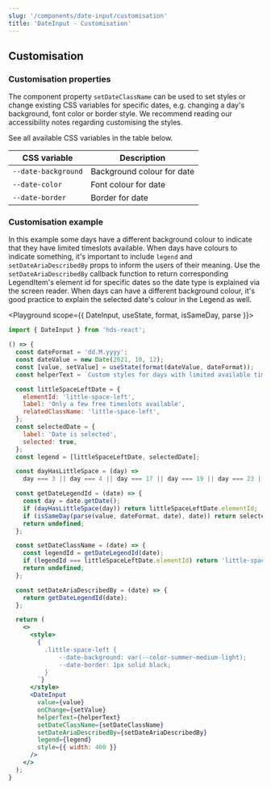 ```yaml
---
slug: '/components/date-input/customisation'
title: 'DateInput - Customisation'
---
```




## Customisation

### Customisation properties

The component property `setDateClassName` can be used to set styles or change existing CSS variables for specific dates, e.g. changing a day's background, font color or border style. We recommend reading our <InternalLink href="/components/date-input/accessibility">accessibility notes</InternalLink> regarding customising the styles.

See all available CSS variables in the table below.

| CSS variable               | Description                         |
| ---------------------------- | ----------------------------------- |
| `--date-background`          | Background colour for date          |
| `--date-color`               | Font colour for date                |
| `--date-border`              | Border for date                     |

### Customisation example

In this example some days have a different background colour to indicate that they have limited timeslots available. When days have colours to indicate something, it's important to include `legend` and `setDateAriaDescribedBy` props to inform the users of their meaning. Use the `setDateAriaDescribedBy` callback function to return corresponding LegendItem's element id for specific dates so the date type is explained via the screen reader. When days can have a different background colour, it's good practice to explain the selected date's colour in the Legend as well.

<Playground scope={{ DateInput, useState, format, isSameDay, parse }}>

```jsx
import { DateInput } from 'hds-react';

() => {
  const dateFormat = 'dd.M.yyyy';
  const dateValue = new Date(2021, 10, 12);
  const [value, setValue] = useState(format(dateValue, dateFormat));
  const helperText = `Custom styles for days with limited available timeslots in the date picker calendar. Use format D.M.YYYY.`;

  const littleSpaceLeftDate = {
    elementId: 'little-space-left',
    label: 'Only a few free timeslots available',
    relatedClassName: 'little-space-left',
  };
  const selectedDate = {
    label: 'Date is selected',
    selected: true,
  };
  const legend = [littleSpaceLeftDate, selectedDate];

  const dayHasLittleSpace = (day) =>
    day === 3 || day === 4 || day === 17 || day === 19 || day === 23 || day === 24;

  const getDateLegendId = (date) => {
    const day = date.getDate();
    if (dayHasLittleSpace(day)) return littleSpaceLeftDate.elementId;
    if (isSameDay(parse(value, dateFormat, date), date)) return selectedDate.elementId;
    return undefined;
  };

  const setDateClassName = (date) => {
    const legendId = getDateLegendId(date);
    if (legendId === littleSpaceLeftDate.elementId) return 'little-space-left';
    return undefined;
  };

  const setDateAriaDescribedBy = (date) => {
    return getDateLegendId(date);
  };

  return (
    <>
      <style>
        {`
          .little-space-left {
              --date-background: var(--color-summer-medium-light);
              --date-border: 1px solid black;
          }
        `}
      </style>
      <DateInput
        value={value}
        onChange={setValue}
        helperText={helperText}
        setDateClassName={setDateClassName}
        setDateAriaDescribedBy={setDateAriaDescribedBy}
        legend={legend}
        style={{ width: 400 }}
      />
    </>
  );
}
```

</Playground>
